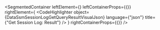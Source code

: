 
<SegmentedContainer
  leftElement={<DataSsmSessionLogGetQueryResultDesc />}
  leftContainerProps={{}}
  rightElement={
    <CodeHighlighter
      object={DataSsmSessionLogGetQueryResultVisualJson}
      language={"json"}
      title={"Get Session Log: Result"}
    />
  }
  rightContainerProps={{}}
/>
